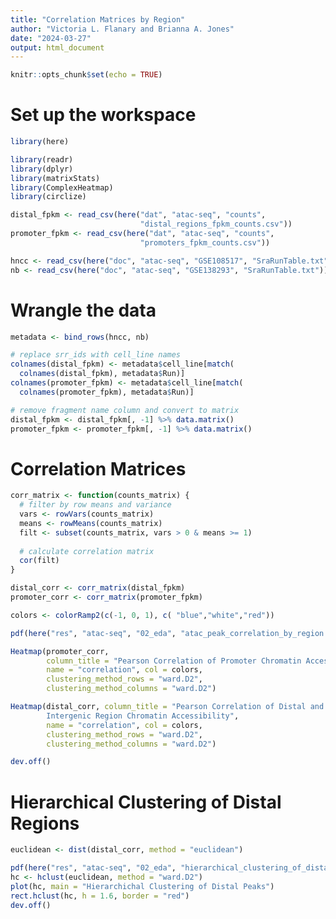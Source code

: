 ```yaml
---
title: "Correlation Matrices by Region"
author: "Victoria L. Flanary and Brianna A. Jones"
date: "2024-03-27"
output: html_document
---
```


```r
knitr::opts_chunk$set(echo = TRUE)
```

# Set up the workspace
```r
library(here)
```

```r
library(readr)
library(dplyr)
library(matrixStats)
library(ComplexHeatmap)
library(circlize)
```

```r
distal_fpkm <- read_csv(here("dat", "atac-seq", "counts",
                             "distal_regions_fpkm_counts.csv"))
promoter_fpkm <- read_csv(here("dat", "atac-seq", "counts",
                             "promoters_fpkm_counts.csv"))
```

```r
hncc <- read_csv(here("doc", "atac-seq", "GSE108517", "SraRunTable.txt"))
nb <- read_csv(here("doc", "atac-seq", "GSE138293", "SraRunTable.txt"))
```

# Wrangle the data
```r
metadata <- bind_rows(hncc, nb)
```

```r
# replace srr_ids with cell_line names
colnames(distal_fpkm) <- metadata$cell_line[match(
  colnames(distal_fpkm), metadata$Run)]
colnames(promoter_fpkm) <- metadata$cell_line[match(
  colnames(promoter_fpkm), metadata$Run)]

# remove fragment name column and convert to matrix
distal_fpkm <- distal_fpkm[, -1] %>% data.matrix()
promoter_fpkm <- promoter_fpkm[, -1] %>% data.matrix()
```

# Correlation Matrices
```r
corr_matrix <- function(counts_matrix) {
  # filter by row means and variance
  vars <- rowVars(counts_matrix)
  means <- rowMeans(counts_matrix)
  filt <- subset(counts_matrix, vars > 0 & means >= 1)
  
  # calculate correlation matrix
  cor(filt)
}
```

```r
distal_corr <- corr_matrix(distal_fpkm)
promoter_corr <- corr_matrix(promoter_fpkm)
```

```r
colors <- colorRamp2(c(-1, 0, 1), c( "blue","white","red"))

pdf(here("res", "atac-seq", "02_eda", "atac_peak_correlation_by_region.pdf"))

Heatmap(promoter_corr, 
        column_title = "Pearson Correlation of Promoter Chromatin Accessibility",
        name = "correlation", col = colors,
        clustering_method_rows = "ward.D2", 
        clustering_method_columns = "ward.D2")

Heatmap(distal_corr, column_title = "Pearson Correlation of Distal and 
        Intergenic Region Chromatin Accessibility",
        name = "correlation", col = colors,
        clustering_method_rows = "ward.D2", 
        clustering_method_columns = "ward.D2")

dev.off()
```

# Hierarchical Clustering of Distal Regions
```r
euclidean <- dist(distal_corr, method = "euclidean")
```

```r
pdf(here("res", "atac-seq", "02_eda", "hierarchical_clustering_of_distal_peaks.pdf"))
hc <- hclust(euclidean, method = "ward.D2")
plot(hc, main = "Hierarchichal Clustering of Distal Peaks")
rect.hclust(hc, h = 1.6, border = "red")
dev.off()
```
